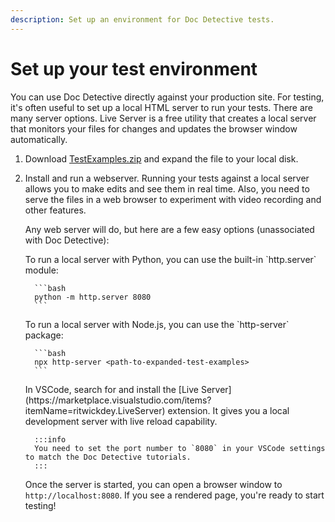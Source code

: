 ```yaml
---
description: Set up an environment for Doc Detective tests.
---
```



# Set up your test environment

You can use Doc Detective directly against your production site. For testing, it's often useful to set up a local HTML server to run your tests. There are many server options. Live Server is a free utility that creates a local server that monitors your files for changes and updates the browser window automatically.

1. Download [TestExamples.zip](./TestExamples.zip) and expand the file to your local disk.

1. Install and run a webserver. Running your tests against a local server allows you to make edits and see them in real time. Also, you need to serve the files in a web browser to experiment with video recording and other features.

   Any web server will do, but here are a few easy options (unassociated with Doc Detective):

   <Tabs>
      <TabItem value='python' label='Python'>
         To run a local server with Python, you can use the built-in `http.server` module:

         ```bash
         python -m http.server 8080
         ```
      </TabItem>
      <TabItem value='node' label='Node.js'>
         To run a local server with Node.js, you can use the `http-server` package:

         ```bash
         npx http-server <path-to-expanded-test-examples>
         ```
      </TabItem>
      <TabItem value='vscode' label='VSCode'>
         In VSCode, search for and install the [Live Server](https://marketplace.visualstudio.com/items?itemName=ritwickdey.LiveServer) extension. It gives you a local development server with live reload capability.

         :::info
         You need to set the port number to `8080` in your VSCode settings to match the Doc Detective tutorials.
         :::
      </TabItem>
   </Tabs>

   Once the server is started, you can open a browser window to `http://localhost:8080`. If you see a rendered page, you're ready to start testing!
